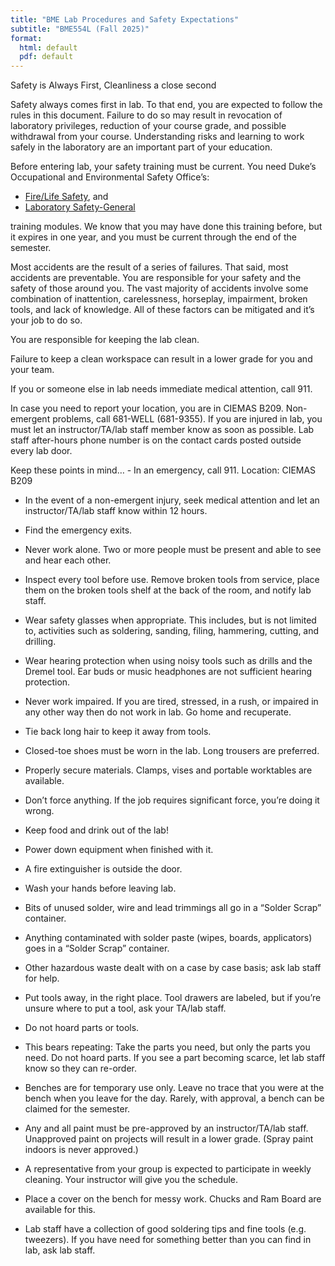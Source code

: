 ```yaml
---
title: "BME Lab Procedures and Safety Expectations"
subtitle: "BME554L (Fall 2025)"
format:
  html: default
  pdf: default
---
```


::: callout-important
Safety is Always First, Cleanliness a close second
:::

Safety always comes first in lab. To that end, you are expected to follow the
rules in this document. Failure to do so may result in revocation of laboratory
privileges, reduction of your course grade, and possible withdrawal from your
course. Understanding risks and learning to work safely in the laboratory are an
important part of your education.

Before entering lab, your safety training must be current. You need Duke’s
Occupational and Environmental Safety Office’s:

-   [Fire/Life Safety](https://sms.duhs.duke.edu/OnlineTraining/FS200W/), and 
-   [Laboratory Safety-General](https://sms.duhs.duke.edu/OnlineTraining/LABS/)

training modules. We know that you may have done this training before, but it
expires in one year, and you must be current through the end of the semester.

Most accidents are the result of a series of failures. That said, most accidents
are preventable. You are responsible for your safety and the safety of those
around you. The vast majority of accidents involve some combination of
inattention, carelessness, horseplay, impairment, broken tools, and lack of
knowledge. All of these factors can be mitigated and it’s your job to do so.

You are responsible for keeping the lab clean. 

::: callout-warning
Failure to keep a clean workspace can result in a lower grade for you and your
team.
:::

::: callout-important
If you or someone else in lab needs immediate medical attention, call 911. 
:::
In case you need to report your location, you are in CIEMAS B209.  Non-emergent
problems, call 681-WELL (681-9355). If you are injured in lab, you must let an
instructor/TA/lab staff member know as soon as possible. Lab staff after-hours
phone number is on the contact cards posted outside every lab door.

::: callout-note
Keep these points in mind...
-    In an emergency, call 911. Location: CIEMAS B209

-    In the event of a non-emergent injury, seek medical attention and let an
instructor/TA/lab staff know within 12 hours.

-    Find the emergency exits.

-    Never work alone. Two or more people must be present and able to see and hear
each other.

-    Inspect every tool before use. Remove broken tools from service, place them
on the broken tools shelf at the back of the room, and notify lab staff. 

-    Wear safety glasses when appropriate. This includes, but is not limited to,
activities such as soldering, sanding, filing, hammering, cutting, and drilling.

-    Wear hearing protection when using noisy tools such as drills and the Dremel
tool. Ear buds or music headphones are not sufficient hearing protection.

-    Never work impaired. If you are tired, stressed, in a rush, or impaired in
any other way then do not work in lab. Go home and recuperate.

-    Tie back long hair to keep it away from tools.

-    Closed-toe shoes must be worn in the lab. Long trousers are preferred.

-    Properly secure materials. Clamps, vises and portable worktables are
available.

-    Don’t force anything. If the job requires significant force, you’re doing it
wrong.

-    Keep food and drink out of the lab!

-    Power down equipment when finished with it.

-    A fire extinguisher is outside the door. 

-   Wash your hands before leaving lab.

-    Bits of unused solder, wire and lead trimmings all go in a “Solder Scrap”
container.

-    Anything contaminated with solder paste (wipes, boards, applicators) goes in
a “Solder Scrap” container.

-    Other hazardous waste dealt with on a case by case basis; ask lab staff for
help.

-    Put tools away, in the right place. Tool drawers are labeled, but if you’re
unsure where to put a tool, ask your TA/lab staff.

-    Do not hoard parts or tools.

-    This bears repeating: Take the parts you need, but only the parts you need.
Do not hoard parts. If you see a part becoming scarce, let lab staff know so
they can re-order.

-    Benches are for temporary use only. Leave no trace that you were at the
bench when you leave for the day. Rarely, with approval, a bench can be claimed
for the semester.

-    Any and all paint must be pre-approved by an instructor/TA/lab staff.
Unapproved paint on projects will result in a lower grade. (Spray paint indoors
is never approved.)

-    A representative from your group is expected to participate in weekly
cleaning. Your instructor will give you the schedule.

-    Place a cover on the bench for messy work. Chucks and Ram Board are
available for this.

-    Lab staff have a collection of good soldering tips and fine tools (e.g.
tweezers). If you have need for something better than you can find in lab, ask
lab staff.
:::